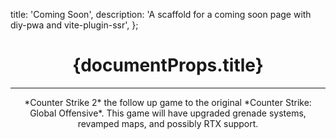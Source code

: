   title: 'Coming Soon',
  description:
    'A scaffold for a coming soon page with diy-pwa and vite-plugin-ssr',
};

<Header />
<Main>
  <h1 className="w3-jumbo w3-animate-top w3-center">{documentProps.title}</h1>
  <hr className="w3-border-grey" />
  <Countdown />
  *Counter Strike 2* the follow up game to the original *Counter Strike: Global Offensive*. This game will have upgraded grenade systems, revamped maps, and possibly RTX support.
</Main>
<Footer />
